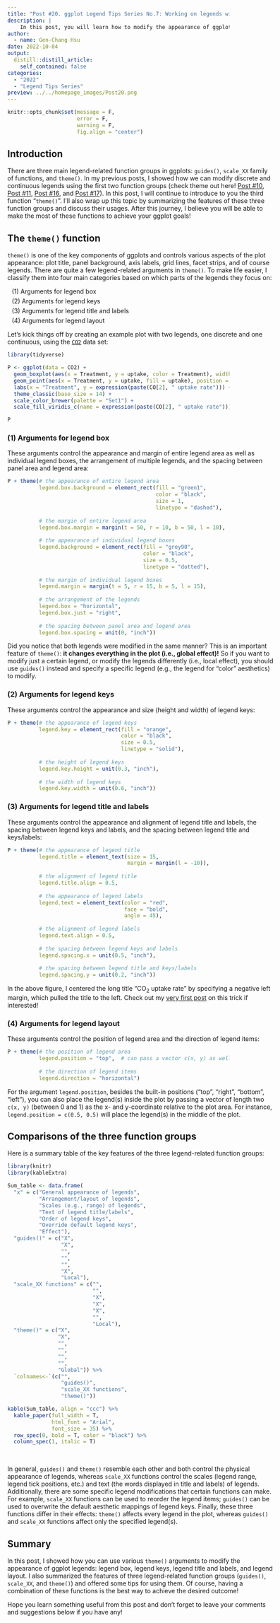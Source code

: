 ```yaml
---
title: "Post #20. ggplot Legend Tips Series No.7: Working on legends with theme()"
description: |
    In this post, you will learn how to modify the appearance of ggplot legends using the arguments in `theme()`.
author:
  - name: Gen-Chang Hsu
date: 2022-10-04
output:
  distill::distill_article:
    self_contained: false
categories:
  - "2022"
  - "Legend Tips Series"
preview: ../../homepage_images/Post20.png
---
```


<!-- Webpage style -->

<style>
d-article a {
    color: #2780e3 !important;
      border-bottom: none !important;
}

d-article a:hover {
  color: #2780e3 !important;
    border-bottom: 2px solid !important;
}

d-byline {
  margin-left: -10% !important;
}

d-title {
  margin-left: -10%;
}

d-title h1{
  font-size: 45px;
  width: 130%;
}

d-article {
  margin-left: -10%;
}

p {
  width: 120%;
}

d-article h2 {
  width: 120%;
}

d-article h3 {
  width: 120%;
  font-size: 28px;
}

div.article-footer{
  width: 120%;
}

d-article div.sourceCode { 
  width: 120% !important;
}

d-article pre { 
  width: 120% !important;
}

div.l-body {
  width: 120% !important;
}

d-article table thead tr {
  height: 60px !important;
  width: 210px !important;
}

d-article table thead th {
  height: 60px !important;
  font-size: 22px !important;
  width: 210px !important;
}

d-article table tbody tr td {
  font-size: 21px !important;
  height: 60px !important;
  text-align: center !important;
  width: 210px !important;
}

div.l-body img {
    margin-right: 20% !important;
}

</style>


```r
knitr::opts_chunk$set(message = F, 
                      error = F, 
                      warning = F,
                      fig.align = "center")

```

<!-- Start of the article -->

## Introduction

There are three main legend-related function groups in ggplots: `guides()`, `scale_XX` family of functions, and `theme()`. In my previous posts, I showed how we can modify discrete and continuous legends using the first two function groups (check theme out here! [Post #10](https://genchanghsu.github.io/ggGallery/posts/2022-01-28-post-10-ggplot-legend-tips-series-no1-working-on-discrete-scale-legends-with-guides/), [Post #11](https://genchanghsu.github.io/ggGallery/posts/2022-02-01-post-11-ggplot-legend-tips-series-no2-working-on-continuous-legends-with-guides/), [Post #16](https://genchanghsu.github.io/ggGallery/posts/2022-06-09-post-16-ggplot-legend-tips-series-no5-working-on-discrete-legends-with-scalexx-functions/), and [Post #17](https://genchanghsu.github.io/ggGallery/posts/2022-07-02-post-17-ggplot-legend-tips-series-no6-working-on-continuous-legends-with-scalexx-functions/)). In this post, I will continue to introduce to you the third function "`theme()`". I'll also wrap up this topic by summarizing the features of these three function groups and discuss their usages.  After this journey, I believe you will be able to make the most of these functions to achieve your ggplot goals!


## The `theme()` function

`theme()` is one of the key components of ggplots and controls various aspects of the plot appearance: plot title, panel background, axis labels, grid lines, facet strips, and of course legends. There are quite a few legend-related arguments in `theme()`. To make life easier, I classify them into four main categories based on which parts of the legends they focus on:

<span style="display: block; margin-top: 0px; margin-left: 10px"> (1) Arguments for legend box</span>
<span style="display: block; margin-top: 5px; margin-left: 10px"> (2) Arguments for legend keys</span>
<span style="display: block; margin-top: 5px; margin-left: 10px"> (3) Arguments for legend title and labels</span>
<span style="display: block; margin-top: 5px; margin-left: 10px"> (4) Arguments for legend layout</span>

Let's kick things off by creating an example plot with two legends, one discrete and one continuous, using the [`CO2`](https://stat.ethz.ch/R-manual/R-devel/library/datasets/html/zCO2.html) data set:

```r
library(tidyverse)

P <- ggplot(data = CO2) + 
  geom_boxplot(aes(x = Treatment, y = uptake, color = Treatment), width = 0.5) + 
  geom_point(aes(x = Treatment, y = uptake, fill = uptake), position = position_jitter(width = 0.05), shape = 21, size = 2, color = "transparent") + 
  labs(x = "Treatment", y = expression(paste(CO[2], " uptake rate"))) + 
  theme_classic(base_size = 14) + 
  scale_color_brewer(palette = "Set1") + 
  scale_fill_viridis_c(name = expression(paste(CO[2], " uptake rate")))

P
```

### (1) Arguments for legend box

These arguments control the appearance and margin of entire legend area as well as individual legend boxes, the arrangement of multiple legends, and the spacing between panel area and legend area: 

```r
P + theme(# the appearance of entire legend area
          legend.box.background = element_rect(fill = "green1",
                                               color = "black",
                                               size = 1,
                                               linetype = "dashed"),
          
          # the margin of entire legend area
          legend.box.margin = margin(t = 50, r = 10, b = 50, l = 10),
          
          # the appearance of individual legend boxes
          legend.background = element_rect(fill = "grey90",
                                           color = "black",
                                           size = 0.5,
                                           linetype = "dotted"),
          
          # the margin of individual legend boxes
          legend.margin = margin(t = 5, r = 15, b = 5, l = 15),
          
          # the arrangement of the legends
          legend.box = "horizontal",
          legend.box.just = "right",
          
          # the spacing between panel area and legend area
          legend.box.spacing = unit(0, "inch"))

```

Did you notice that both legends were modified in the same manner? This is an important feature of `theme()`: **it changes everything in the plot (i.e., global effect)!** So if you want to modify just a certain legend, or modify the legends differently (i.e., local effect), you should use `guides()` instead and specify a specific legend (e.g., the legend for "color" aesthetics) to modify.

### (2) Arguments for legend keys

These arguments control the appearance and size (height and width) of legend keys:

```r
P + theme(# the appearance of legend keys
          legend.key = element_rect(fill = "orange",
                                    color = "black",
                                    size = 0.5,
                                    linetype = "solid"),
          
          # the height of legend keys
          legend.key.height = unit(0.3, "inch"),
          
          # the width of legend keys
          legend.key.width = unit(0.6, "inch"))

```

### (3) Arguments for legend title and labels

These arguments control the appearance and alignment of legend title and labels, the spacing between legend keys and labels, and the spacing between legend title and keys/labels:

```r
P + theme(# the appearance of legend title
          legend.title = element_text(size = 15,
                                      margin = margin(l = -10)),
          
          # the alignment of legend title
          legend.title.align = 0.5,
          
          # the appearance of legend labels
          legend.text = element_text(color = "red", 
                                     face = "bold",
                                     angle = 45),
          
          # the alignment of legend labels
          legend.text.align = 0.5,
          
          # the spacing between legend keys and labels
          legend.spacing.x = unit(0.5, "inch"),
          
          # the spacing between legend title and keys/labels
          legend.spacing.y = unit(0.2, "inch"))

```

In the above figure, I centered the long title "CO~2~ uptake rate" by specifying a negative left margin, which pulled the title to the left. Check out my [very first post](https://genchanghsu.github.io/ggGallery/posts/2021-05-01-post-1-center-long-legend-titles-in-ggplots/) on this trick if interested!

### (4) Arguments for legend layout

These arguments control the position of legend area and the direction of legend items:

```r
P + theme(# the position of legend area
          legend.position = "top",  # can pass a vector c(x, y) as well
          
          # the direction of legend items
          legend.direction = "horizontal")

```

For the argument `legend.position`, besides the built-in positions ("top", "right", "bottom", "left"), you can also place the legend(s) inside the plot by passing a vector of length two `c(x, y)` (between 0 and 1) as the x- and y-coordinate relative to the plot area. For instance, `legend.position = c(0.5, 0.5)` will place the legend(s) in the middle of the plot.


## Comparisons of the three function groups

Here is a summary table of the key features of the three legend-related function groups:

```r
library(knitr)
library(kableExtra)

Sum_table <- data.frame(
  "x" = c("General appearance of legends",
          "Arrangement/layout of legends",
          "Scales (e.g., range) of legends",
          "Text of legend title/labels",
          "Order of legend keys",
          "Override default legend keys",
          "Effect"),
  "guides()" = c("X",
                 "X",
                 "",
                 "",
                 "",
                 "X",
                 "Local"),
  "scale_XX functions" = c("",
                           "",
                           "X",
                           "X",
                           "X",
                           "",
                           "Local"),
  "theme()" = c("X",
                "X",
                "",
                "",
                "",
                "",
                "Global")) %>%
  `colnames<-`(c("", 
                 "guides()", 
                 "scale_XX functions",
                 "theme()"))

kable(Sum_table, align = "ccc") %>%  
  kable_paper(full_width = T, 
              html_font = "Arial",
              font_size = 35) %>%
  row_spec(0, bold = T, color = "black") %>%
  column_spec(1, italic = T)

```
<br>

In general, `guides()` and `theme()` resemble each other and both control the physical appearance of legends, whereas `scale_XX` functions control the scales (legend range, legend tick positions, etc.) and text (the words displayed in title and labels) of legends. Additionally, there are some specific legend modifications that certain functions can make. For example, `scale_XX` functions can be used to reorder the legend items; `guides()` can be used to overwrite the default aesthetic mappings of legend keys. Finally, these three functions differ in their effects: `theme()` affects every legend in the plot, whereas `guides()` and `scale_XX` functions affect only the specified legend(s).


## Summary

In this post, I showed how you can use various `theme()` arguments to modify the appearance of ggplot legends: legend box, legend keys, legend title and labels, and legend layout. I also summarized the features of three legend-related function groups (`guides()`, `scale_XX`, and `theme()`) and offered some tips for using them. Of course, having a combination of these functions is the best way to achieve the desired outcome!

Hope you learn something useful from this post and don't forget to leave your comments and suggestions below if you have any!


